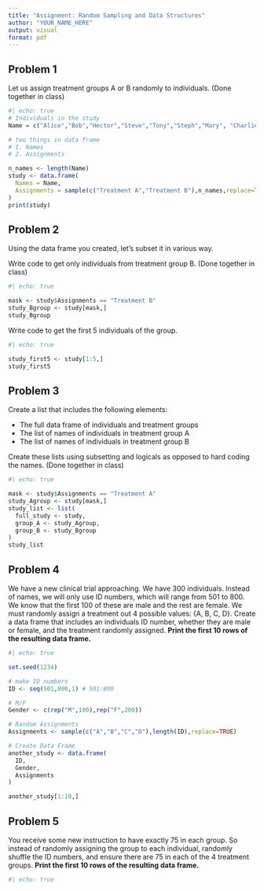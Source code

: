 ```yaml
---
title: "Assignment: Random Sampling and Data Structures"
author: "YOUR_NAME_HERE"
output: visual
format: pdf
---
```


## Problem 1

Let us assign treatment groups A or B randomly to individuals. (Done together in class)

```r
#| echo: true
# Individuals in the study
Name = c("Alice","Bob","Hector","Steve","Tony","Steph","Mary", "Charlie", "Diana", "Ethan")

# two things in data frame
# 1. Names
# 2. Assignments

n_names <- length(Name)
study <- data.frame(
  Names = Name,
  Assignments = sample(c("Treatment A","Treatment B"),n_names,replace=TRUE)
)
print(study)
```

## Problem 2

Using the data frame you created, let's subset it in various way.

Write code to get only individuals from treatment group B. (Done together in class)

```r
#| echo: true

mask <- study$Assignments == "Treatment B"
study_Bgroup <- study[mask,]
study_Bgroup
```

Write code to get the first 5 individuals of the group.

```r
#| echo: true

study_first5 <- study[1:5,]
study_first5
```

## Problem 3

Create a list that includes the following elements:

-   The full data frame of individuals and treatment groups
-   The list of names of individuals in treatment group A
-   The list of names of individuals in treatment group B

Create these lists using subsetting and logicals as opposed to hard coding the names. (Done together in class)

```r
#| echo: true

mask <- study$Assignments == "Treatment A"
study_Agroup <- study[mask,]
study_list <- list(
  full_study <- study,
  group_A <- study_Agroup,
  group_B <- study_Bgroup
)
study_list
```

## Problem 4

We have a new clinical trial approaching. We have 300 individuals. Instead of names, we will only use ID numbers, which will range from 501 to 800. We know that the first 100 of these are male and the rest are female. We must randomly assign a treatment out 4 possible values: {A, B, C, D}. Create a data frame that includes an individuals ID number, whether they are male or female, and the treatment randomly assigned. **Print the first 10 rows of the resulting data frame.**

```r
#| echo: true

set.seed(1234)

# make ID numbers
ID <- seq(501,800,1) # 501:800

# M/F
Gender <- c(rep("M",100),rep("F",200))

# Random Assignments
Assignments <- sample(c("A","B","C","D"),length(ID),replace=TRUE)

# Create Data Frame
another_study <- data.frame(
  ID,
  Gender,
  Assignments
)

another_study[1:10,]
```

## Problem 5

You receive some new instruction to have exactly 75 in each group. So instead of randomly assigning the group to each individual, randomly shuffle the ID numbers, and ensure there are 75 in each of the 4 treatment groups. **Print the first 10 rows of the resulting data frame.**

```r
#| echo: true


```
